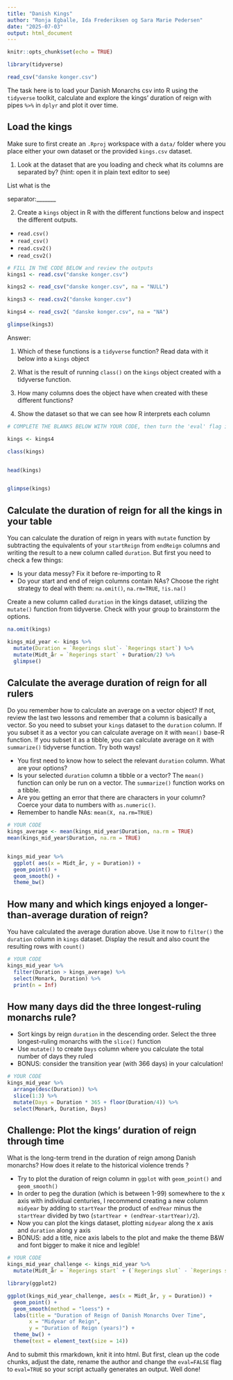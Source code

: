 ```yaml
---
title: "Danish Kings"
author: "Ronja Egballe, Ida Frederiksen og Sara Marie Pedersen"
date: "2025-07-03"
output: html_document
---
```


```r
knitr::opts_chunk$set(echo = TRUE)
```

```r
library(tidyverse)

read_csv("danske konger.csv")
```


The task here is to load your Danish Monarchs csv into R using the `tidyverse` toolkit, calculate and explore the kings' duration of reign with pipes `%>%` in `dplyr` and plot it over time.

## Load the kings

Make sure to first create an  `.Rproj` workspace with a `data/` folder where you place either your own dataset or the provided `kings.csv` dataset. 

1. Look at the dataset that are you loading and check what its columns are separated by? (hint: open it in plain text editor to see)

List what is the

separator:_______  

2. Create a `kings` object in R with the different functions below and inspect the different outputs.
-  `read.csv()`
-  `read_csv()`
-  `read.csv2()` 
-  `read_csv2()`
```r
# FILL IN THE CODE BELOW and review the outputs
kings1 <- read.csv("danske konger.csv")

kings2 <- read_csv("danske konger.csv", na = "NULL")

kings3 <- read.csv2("danske konger.csv")

kings4 <- read_csv2( "danske konger.csv", na = "NA")

glimpse(kings3)
```
Answer: 

1. Which of these functions is a `tidyverse` function? Read data with it below into a `kings` object

2. What is the result of running `class()` on the `kings` object created with a tidyverse function.

3. How many columns does the object have when created with these different functions?

4. Show the dataset so that we can see how R interprets each column


```r
# COMPLETE THE BLANKS BELOW WITH YOUR CODE, then turn the 'eval' flag in this chunk to TRUE.

kings <- kings4

class(kings)


head(kings)


glimpse(kings)


```


## Calculate the duration of reign for all the kings in your table
You can calculate the duration of reign in years with `mutate` function by subtracting the equivalents of your `startReign` from `endReign` columns and writing the result to a new column called `duration`. But first you need to check a few things:

* Is your data messy? Fix it before re-importing to R
* Do your start and end of reign columns contain NAs? Choose the right strategy to deal with them: `na.omit()`, `na.rm=TRUE`, `!is.na()`


Create a new column called  `duration` in the kings dataset, utilizing the `mutate()` function from tidyverse. Check with your group to brainstorm the options.

```r
na.omit(kings)

kings_mid_year <- kings %>% 
  mutate(Duration = `Regerings slut`- `Regerings start`) %>% 
  mutate(Midt_år = `Regerings start` + Duration/2) %>% 
  glimpse()
```

## Calculate the average duration of reign for all rulers
Do you remember how to calculate an average on a vector object? If not, review the last two lessons and remember that a column is basically a vector. So you need to subset your `kings` dataset to the `duration` column. If you subset it as a vector you can calculate average on it with `mean()` base-R function. If you subset it as a tibble, you can calculate average on it with `summarize()` tidyverse function. Try both ways!

* You first need to know how to select the relevant `duration` column. What are your options?
* Is your selected `duration` column a tibble or a vector? The `mean()` function can only be run on a vector. The `summarize()` function works on a tibble.
* Are you getting an error that there are characters in your column? Coerce your data to numbers with `as.numeric()`.
* Remember to handle NAs: `mean(X, na.rm=TRUE)`


```r
# YOUR CODE
kings_average <- mean(kings_mid_year$Duration, na.rm = TRUE)
mean(kings_mid_year$Duration, na.rm = TRUE)


kings_mid_year %>% 
  ggplot( aes(x = Midt_år, y = Duration)) +
  geom_point() +
  geom_smooth() +
  theme_bw()


```

## How many and which kings enjoyed a longer-than-average duration of reign?

You have calculated the average duration above. Use it now to `filter()` the `duration` column in  `kings` dataset. Display the result and also  count the resulting rows with `count()`

```r
# YOUR CODE
kings_mid_year %>% 
  filter(Duration > kings_average) %>% 
  select(Monark, Duration) %>% 
  print(n = Inf)

```


## How many days did the three longest-ruling monarchs rule? 

* Sort kings by reign `duration` in the descending order. Select the three longest-ruling monarchs with the `slice()` function
* Use `mutate()` to create `Days` column where you calculate the total number of days they ruled
* BONUS: consider the transition year (with 366 days) in your calculation!

```r
# YOUR CODE
kings_mid_year %>% 
  arrange(desc(Duration)) %>% 
  slice(1:3) %>% 
  mutate(Days = Duration * 365 + floor(Duration/4)) %>% 
  select(Monark, Duration, Days)
```


## Challenge: Plot the kings' duration of reign through time

What is the long-term trend in the duration of reign among Danish monarchs? How does it relate to the historical violence trends ? 

* Try to plot the duration of reign column in `ggplot` with `geom_point()` and  `geom_smooth()`
* In order to peg the duration (which is between 1-99) somewhere to the x axis with individual centuries, I recommend creating a new column `midyear` by adding to `startYear` the product of `endYear` minus the `startYear` divided by two (`startYear + (endYear-startYear)/2`).
* Now you can plot the kings dataset, plotting `midyear` along the x axis and `duration` along y axis
* BONUS: add a title, nice axis labels to the plot and make the theme B&W and font bigger to make it nice and legible!

```r
# YOUR CODE
kings_mid_year_challenge <- kings_mid_year %>%
  mutate(Midt_år = `Regerings start` + (`Regerings slut` - `Regerings start`) / 2)

library(ggplot2)

ggplot(kings_mid_year_challenge, aes(x = Midt_år, y = Duration)) +
  geom_point() +
  geom_smooth(method = "loess") +
  labs(title = "Duration of Reign of Danish Monarchs Over Time",
       x = "Midyear of Reign",
       y = "Duration of Reign (years)") +
  theme_bw() +
  theme(text = element_text(size = 14))
```

And to submit this rmarkdown, knit it into html. But first, clean up the code chunks, adjust the date, rename the author and change the `eval=FALSE` flag to `eval=TRUE` so your script actually generates an output.
Well done!



